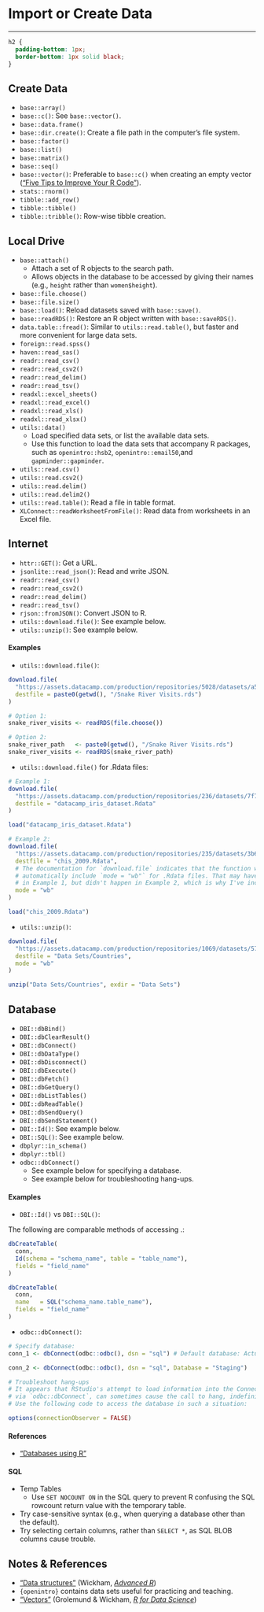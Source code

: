 # Import or Create Data
***

```css
h2 {
  padding-bottom: 1px;
  border-bottom: 1px solid black;
}
```

## Create Data

* `base::array()`
* `base::c()`: See `base::vector()`.
* `base::data.frame()`
* `base::dir.create()`: Create a file path in the computer's file system.
* `base::factor()`
* `base::list()`
* `base::matrix()`
* `base::seq()`
* `base::vector()`: Preferable to `base::c()` when creating an empty vector (["Five Tips to Improve Your R Code"](https://www.datacamp.com/community/tutorials/five-tips-r-code-improve)).
* `stats::rnorm()`
* `tibble::add_row()`
* `tibble::tibble()`
* `tibble::tribble()`: Row-wise tibble creation.

## Local Drive

* `base::attach()`
  * Attach a set of R objects to the search path.
  * Allows objects in the database to be accessed by giving their names (e.g., `height` rather than `women$height`).
* `base::file.choose()`
* `base::file.size()`
* `base::load()`: Reload datasets saved with `base::save()`.
* `base::readRDS()`: Restore an R object written with `base::saveRDS()`.
* `data.table::fread()`: Similar to `utils::read.table()`, but faster and more convenient for large data sets.
* `foreign::read.spss()`
* `haven::read_sas()`
* `readr::read_csv()`
* `readr::read_csv2()`
* `readr::read_delim()`
* `readr::read_tsv()`
* `readxl::excel_sheets()`
* `readxl::read_excel()`
* `readxl::read_xls()`
* `readxl::read_xlsx()`
* `utils::data()`
  * Load specified data sets, or list the available data sets.
  * Use this function to load the data sets that accompany R packages, such as `openintro::hsb2`, `openintro::email50`,and `gapminder::gapminder`.
* `utils::read.csv()`
* `utils::read.csv2()`
* `utils::read.delim()`
* `utils::read.delim2()`
* `utils::read.table()`: Read a file in table format.
* `XLConnect::readWorksheetFromFile()`: Read data from worksheets in an Excel file.

## Internet

* `httr::GET()`: Get a URL.
* `jsonlite::read_json()`: Read and write JSON.
* `readr::read_csv()`
* `readr::read_csv2()`
* `readr::read_delim()`
* `readr::read_tsv()`
* `rjson::fromJSON()`: Convert JSON to R.
* `utils::download.file()`: See example below.
* `utils::unzip()`: See example below.  

#### Examples

* `utils::download.file()`:

```r
download.file(
  "https://assets.datacamp.com/production/repositories/5028/datasets/a55843f83746968c7f118d82ed727db9c71e891f/snake_river_visits.rds",
  destfile = paste0(getwd(), "/Snake River Visits.rds")
)

# Option 1:
snake_river_visits <- readRDS(file.choose())

# Option 2:
snake_river_path   <- paste0(getwd(), "/Snake River Visits.rds")
snake_river_visits <- readRDS(snake_river_path)
```

* `utils::download.file()` for .Rdata files:

```r
# Example 1:
download.file(
  "https://assets.datacamp.com/production/repositories/236/datasets/7f714f993f1ad4c3d26412ae1e537ce6355b1b54/iris.RData", 
  destfile = "datacamp_iris_dataset.Rdata"
)

load("datacamp_iris_dataset.Rdata")

# Example 2:
download.file(
  "https://assets.datacamp.com/production/repositories/235/datasets/3b6fc2923b599058584b57d8c605c6bef454d273/CHIS2009_reduced_2.Rdata",
  destfile = "chis_2009.Rdata",
  # The documentation for `download.file` indicates that the function will
  # automatically include `mode = "wb"` for .Rdata files. That may have happened
  # in Example 1, but didn't happen in Example 2, which is why I've included it.
  mode = "wb"
)

load("chis_2009.Rdata")
```

* `utils::unzip()`:

```r
download.file(
  "https://assets.datacamp.com/production/repositories/1069/datasets/578834f5908e3b2fa575429a287586d1eaeb2e54/countries2.zip",
  destfile = "Data Sets/Countries",
  mode = "wb"
)

unzip("Data Sets/Countries", exdir = "Data Sets")
```

## Database

* `DBI::dbBind()`
* `DBI::dbClearResult()`
* `DBI::dbConnect()`
* `DBI::dbDataType()`
* `DBI::dbDisconnect()`
* `DBI::dbExecute()`
* `DBI::dbFetch()`
* `DBI::dbGetQuery()`
* `DBI::dbListTables()`
* `DBI::dbReadTable()`
* `DBI::dbSendQuery()`
* `DBI::dbSendStatement()`
* `DBI::Id()`: See example below.
* `DBI::SQL()`: See example below.
* `dbplyr::in_schema()`
* `dbplyr::tbl()`
* `odbc::dbConnect()`
  * See example below for specifying a database.
  * See example below for troubleshooting hang-ups.

#### Examples

* `DBI::Id()` vs `DBI::SQL()`:

The following are comparable methods of accessing <schema_name>.<table_name>:

```r
dbCreateTable(
  conn,
  Id(schema = "schema_name", table = "table_name"),
  fields = "field_name"
)

dbCreateTable(
  conn,
  name   = SQL("schema_name.table_name"),
  fields = "field_name"
)
```

* `odbc::dbConnect()`:

```r
# Specify database:
conn_1 <- dbConnect(odbc::odbc(), dsn = "sql") # Default database: Actuary

conn_2 <- dbConnect(odbc::odbc(), dsn = "sql", Database = "Staging")

# Troubleshoot hang-ups
# It appears that RStudio's attempt to load information into the Connection Pane,
# via `odbc::dbConnect`, can sometimes cause the call to hang, indefinitely.
# Use the following code to access the database in such a situation:

options(connectionObserver = FALSE)
```

#### References

* ["Databases using R"](db.rstudio.com)

#### SQL

* Temp Tables
  * Use `SET NOCOUNT ON` in the SQL query to prevent R confusing the SQL rowcount return value with the temporary table.
* Try case-sensitive syntax (e.g., when querying a database other than the default).
* Try selecting certain columns, rather than `SELECT *`, as SQL BLOB columns cause trouble. 

## Notes & References

* ["Data structures"](http://adv-r.had.co.nz/Data-structures.html) (Wickham, [*Advanced R*](http://adv-r.had.co.nz/))
* `{openintro}` contains data sets useful for practicing and teaching.
* ["Vectors"](https://r4ds.had.co.nz/vectors.html) (Grolemund & Wickham, [*R for Data Science*](https://r4ds.had.co.nz/))